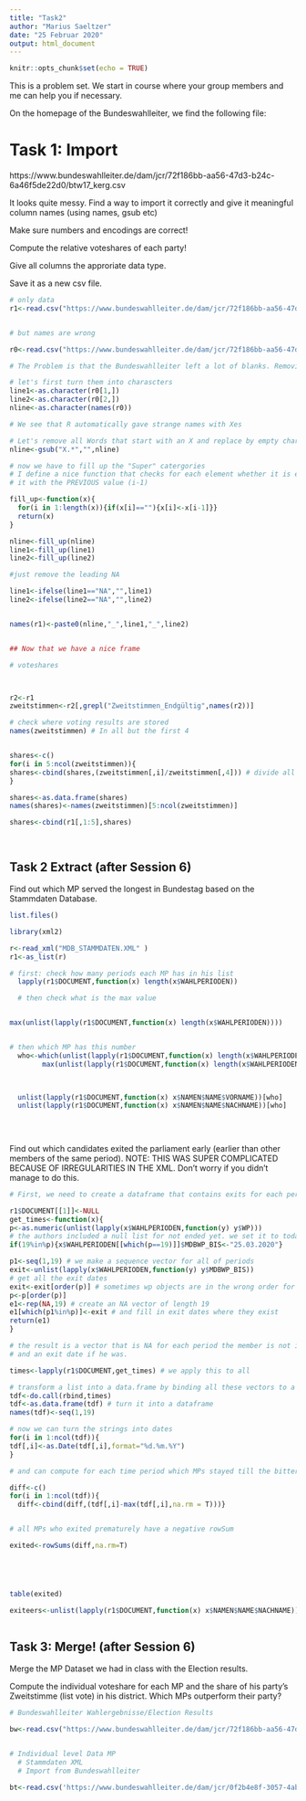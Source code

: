 ```yaml
---
title: "Task2"
author: "Marius Saeltzer"
date: "25 Februar 2020"
output: html_document
---
```


```r
knitr::opts_chunk$set(echo = TRUE)
```

This is a problem set. We start in course where your group members and me can help you if necessary.

On the homepage of the Bundeswahlleiter, we find the following file: 

# Task 1: Import

https://www.bundeswahlleiter.de/dam/jcr/72f186bb-aa56-47d3-b24c-6a46f5de22d0/btw17_kerg.csv

It looks quite messy. Find a way to import it correctly and give it meaningful column names (using names, gsub etc)

Make sure numbers and encodings are correct!

Compute the relative voteshares of each party!

Give all columns the approriate data type. 

Save it as a new csv file.
    
```r

# only data
r1<-read.csv("https://www.bundeswahlleiter.de/dam/jcr/72f186bb-aa56-47d3-b24c-6a46f5de22d0/btw17_kerg.csv",sep = ";",encoding = "UTF-8",skip = 7)


# but names are wrong

r0<-read.csv("https://www.bundeswahlleiter.de/dam/jcr/72f186bb-aa56-47d3-b24c-6a46f5de22d0/btw17_kerg.csv",encoding = "UTF-8",skip = 5,sep=";",stringsAsFactors = F)

# The Problem is that the Bundeswahlleiter left a lot of blanks. Removing this requires some work

# let's first turn them into charascters
line1<-as.character(r0[1,])
line2<-as.character(r0[2,])
nline<-as.character(names(r0))

# We see that R automatically gave strange names with Xes

# Let's remove all Words that start with an X and replace by empty characters
nline<-gsub("X.*","",nline)

# now we have to fill up the "Super" catergories
# I define a nice function that checks for each element whether it is empty and replaces
# it with the PREVIOUS value (i-1)

fill_up<-function(x){
  for(i in 1:length(x)){if(x[i]==""){x[i]<-x[i-1]}}
  return(x)
}

nline<-fill_up(nline)
line1<-fill_up(line1)
line2<-fill_up(line2)

#just remove the leading NA

line1<-ifelse(line1=="NA","",line1)
line2<-ifelse(line2=="NA","",line2)


names(r1)<-paste0(nline,"_",line1,"_",line2)


## Now that we have a nice frame 

# voteshares



r2<-r1
zweitstimmen<-r2[,grepl("Zweitstimmen_Endgültig",names(r2))]

# check where voting results are stored
names(zweitstimmen) # In all but the first 4


shares<-c()
for(i in 5:ncol(zweitstimmen)){
shares<-cbind(shares,(zweitstimmen[,i]/zweitstimmen[,4])) # divide all votes through proper total votes
}

shares<-as.data.frame(shares)
names(shares)<-names(zweitstimmen)[5:ncol(zweitstimmen)]

shares<-cbind(r1[,1:5],shares)




```

## Task 2 Extract (after Session 6)

Find out which MP served the longest in Bundestag based on the Stammdaten Database.

```r

list.files()

library(xml2)

r<-read_xml("MDB_STAMMDATEN.XML" )
r1<-as_list(r)

```

```r

# first: check how many periods each MP has in his list
  lapply(r1$DOCUMENT,function(x) length(x$WAHLPERIODEN))

  # then check what is the max value


max(unlist(lapply(r1$DOCUMENT,function(x) length(x$WAHLPERIODEN))))


# then which MP has this number 
  who<-which(unlist(lapply(r1$DOCUMENT,function(x) length(x$WAHLPERIODEN)))==
        max(unlist(lapply(r1$DOCUMENT,function(x) length(x$WAHLPERIODEN)))))


  
  unlist(lapply(r1$DOCUMENT,function(x) x$NAMEN$NAME$VORNAME))[who]
  unlist(lapply(r1$DOCUMENT,function(x) x$NAMEN$NAME$NACHNAME))[who]
  
  
  
```



Find out which candidates exited the parliament early (earlier than other members of the same period).
NOTE: THIS WAS SUPER COMPLICATED BECAUSE OF IRREGULARITIES IN THE XML. Don't worry if you didn't manage to do this.
```r

# First, we need to create a dataframe that contains exits for each period 

r1$DOCUMENT[[1]]<-NULL
get_times<-function(x){
p<-as.numeric(unlist(lapply(x$WAHLPERIODEN,function(y) y$WP)))
# the authors included a null list for not ended yet. we set it to today ;)
if(19%in%p){x$WAHLPERIODEN[[which(p==19)]]$MDBWP_BIS<-"25.03.2020"}

p1<-seq(1,19) # we make a sequence vector for all of periods
exit<-unlist(lapply(x$WAHLPERIODEN,function(y) y$MDBWP_BIS))
# get all the exit dates
exit<-exit[order(p)] # sometimes wp objects are in the wrong order for some reason
p<-p[order(p)]
e1<-rep(NA,19) # create an NA vector of length 19
e1[which(p1%in%p)]<-exit # and fill in exit dates where they exist
return(e1)
}

# the result is a vector that is NA for each period the member is not in parliament 
# and an exit date if he was.

times<-lapply(r1$DOCUMENT,get_times) # we apply this to all

# transform a list into a data.frame by binding all these vectors to a matrix
tdf<-do.call(rbind,times)
tdf<-as.data.frame(tdf) # turn it into a dataframe
names(tdf)<-seq(1,19)

# now we can turn the strings into dates
for(i in 1:ncol(tdf)){
tdf[,i]<-as.Date(tdf[,i],format="%d.%m.%Y")
}

# and can compute for each time period which MPs stayed till the bitter end (value 0)

diff<-c()
for(i in 1:ncol(tdf)){
  diff<-cbind(diff,(tdf[,i]-max(tdf[,i],na.rm = T)))}


# all MPs who exited prematurely have a negative rowSum

exited<-rowSums(diff,na.rm=T)





table(exited)

exiteers<-unlist(lapply(r1$DOCUMENT,function(x) x$NAMEN$NAME$NACHNAME))[exited<0]



```


## Task 3: Merge! (after Session 6)

Merge the MP Dataset we had in class with the Election results.


Compute the individual voteshare for each MP and the share of his party's Zweitstimme (list vote) in his district. Which MPs outperform their party?
```r

# Bundeswahlleiter Wahlergebnisse/Election Results

bw<-read.csv("https://www.bundeswahlleiter.de/dam/jcr/72f186bb-aa56-47d3-b24c-6a46f5de22d0/btw17_kerg.csv")


# Individual level Data MP 
  # Stammdaten XML
  # Import from Bundeswahlleiter

bt<-read.csv('https://www.bundeswahlleiter.de/dam/jcr/0f2b4e8f-3057-4abf-9e43-baf593800f11/btw17_gewaehlte_utf8.csv',skip = 6,sep=";",dec = ",",encoding="UTF-8",stringsAsFactors = F)




```

